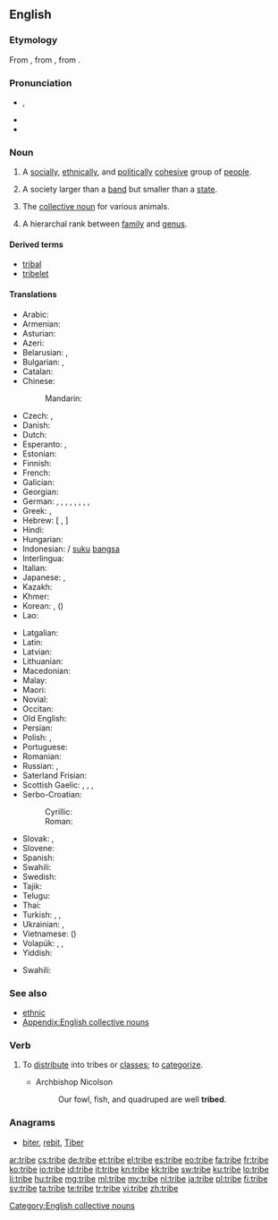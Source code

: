 ==English==

{{wikipedia}}

===Etymology===
From {{etyl|enm|en}}, from {{etyl|fro|en}} {{term|tribu|lang=fro}}, from {{etyl|la|en}} {{term|tribus|lang=la}}.

===Pronunciation===
* {{IPA|/tɹaɪb/}}, {{X-SAMPA|/tr\aIb/}}
* {{audio|en-us-tribe.ogg|Audio (US)}}
* {{rhymes|aɪb}}

===Noun===
{{en-noun}}

# A [[social]]ly, [[ethnical]]ly, and [[political]]ly [[cohesive]] group of [[people]].
# {{context|anthropology|lang=en}} A society larger than a [[band]] but smaller than a [[state]].
# The [[collective noun]] for various animals.
# {{context|taxonomy|lang=en}} A hierarchal rank between [[family]] and [[genus]].

====Derived terms====
* [[tribal]]
* [[tribelet]]

====Translations====
{{trans-top|group of people}}
* Arabic: {{t+|ar|قبيلة|f|tr=qabīla}}
* Armenian: {{t-|hy|ցեղ|tr=c'eġ}}
* Asturian: {{t-|ast|tribu|f}}
* Azeri: {{t-|az|qəbilə}}
* Belarusian: {{t-|be|племя|n|tr=pljémja|sc=Cyrl}}, {{t-|be|род|m|tr=rod|sc=Cyrl}}
* Bulgarian: {{t+|bg|племе|n|tr=pléme}}, {{t+|bg|род|m|tr=rod|sc=Cyrl}}
* Catalan: {{t-|ca|tribu|f}}
* Chinese:
*: Mandarin: {{t+|cmn|部落|tr=bùluò|sc=Hani}}
* Czech: {{t+|cs|kmen|m}}, {{t+|cs|rod|m}}
* Danish: {{t-|da|stamme}}
* Dutch: {{t+|nl|stam|m}}
* Esperanto: {{t-|eo|tribo}}, {{qualifier|diminutive}} {{t-|eo|tribeto}}
* Estonian: {{t-|et|hõim}}
* Finnish: {{t+|fi|heimo}}
* French: {{t+|fr|tribu|f}}
* Galician: {{t+|gl|tribo|m}}
* Georgian: {{t-|ka|ტომი|tr=tomi|sc=Geor}}
* German: {{t+|de|Stamm|m}}, {{t+|de|Volksstamm|m}}, {{t+|de|Sippe|f}}, {{t+|de|Volk|n}}, {{t-|de|Völkchen|n}}, {{t-|de|Völklein|n}}, {{t+|de|Sippschaft|f}}, {{qualifier|biology}} {{t+|de|Tribus|f}}, {{t-|de|Völkerschaft|f}}
* Greek: {{t+|el|φύλο|n|tr=fýlo}}, {{t+|el|φυλή|f|tr=fylí}}
* Hebrew: {{t+|he|שבט|m|tr=shévet|sc=Hebr}} [ {{t-|he|שְׁבָטִים|m-p|tr=shvatím}}, {{t-|he|שֵׁבֶט־|m|tr=shévet-|sc=Hebr}}{{t-|he|שֵׁבֶט־|m-p|tr=shivté-}} ]
* Hindi: {{t-|hi|जनजाति|tr=janjāti|sc=Deva}}
* Hungarian: {{t+|hu|törzs}}
* Indonesian: {{t+|id|suku}} / [[suku]] [[bangsa]]
* Interlingua: {{t-|ia|tribo}}
* Italian: {{t+|it|tribù|f}}
* Japanese: {{t-|ja|部族|tr=[[ぶぞく]], buzoku}}, {{t+|ja|民族|tr=[[みんぞく]], minzoku}}
* Kazakh: {{t|kk|тайпа|tr=taypa|sc=Cyrl}}
* Khmer: {{t-|km|កុលសម័្ពន្ធ|tr=kolsɑmpoan|sc=Khmr}}
* Korean: {{t+|ko|겨레|tr=gyeore}}, {{t+|ko|부족|tr=bujok|sc=Hang}} ({{t+|ko|部族|sc=Hang}})
* Lao: {{t+|lo|ຊົນເຜົ່າ|tr=son phao|sc=Laoo}}
{{trans-mid}}
* Latgalian: {{tø|ltg|patauta}}
* Latin: {{t-|la|tribus|f}}
* Latvian: {{t-|lv|cilts}}
* Lithuanian: {{t-|lt|gentis|m}}
* Macedonian: {{t-|mk|племе|n|tr=pléme|sc=Cyrl}}
* Malay: {{t-|ms|suku}}
* Maori: {{t-|mi|iwi}}
* Novial: {{tø|nov|tribu}}
* Occitan: {{t-|oc|tribú}}
* Old English: {{t-|ang|þeod|alt=þēod}}
* Persian: {{t+|fa|قبیله|tr=qabile|sc=fa-Arab}}
* Polish: {{t+|pl|plemię|n}}, {{t+|pl|ród|m}}
* Portuguese: {{t+|pt|tribo|f}}
* Romanian: {{t-|ro|trib|n}}
* Russian: {{t+|ru|племя|n|tr=plémja}}, {{t+|ru|род|m|tr=rod|sc=Cyrl}}
* Saterland Frisian: {{tø|stq|Stamme|p}}
* Scottish Gaelic: {{t-|gd|cinneadh|m}}, {{t-|gd|seòrsa|m}}, {{t-|gd|sliochd|m}}, {{t-|gd|treubh|f}}
* Serbo-Croatian:
*: Cyrillic: {{t-|sh|племе|n}}
*: Roman: {{t-|sh|pleme|n}}
* Slovak: {{t-|sk|kmeň|m}}, {{t-|sk|rod|m}}
* Slovene: {{t+|sl|pleme|n}}
* Spanish: {{t+|es|tribu|f}}
* Swahili: {{t+|sw|kabila}}
* Swedish: {{t+|sv|stam}}
* Tajik: {{t-|tg|қабила|tr=qabila|sc=Cyrl}}
* Telugu: {{t+|te|తెగ}}
* Thai: {{t-|th|เผ่า|n|tr=phao}}
* Turkish: {{t+|tr|halk}}, {{t+|tr|kabile}}, {{t-|tr|meslek grubu}}
* Ukrainian: {{t-|uk|плем'я|n|tr=plém'ja|sc=Cyrl}}, {{t-|uk|рід|m|tr=rid|sc=Cyrl}}
* Vietnamese: {{t+|vi|bộ lạc}} ({{t-|vi|部落}})
* Volapük: {{t+|vo|tribüt}}, {{qualifier|diminutive}} {{t-|vo|tribütil}}, {{t-|vo|pöpatribüt}}
* Yiddish: {{t-|yi|שבֿט|m|tr=sheyvet, schejwet}}
{{trans-bottom}}

{{trans-top|collective noun (see at the relevant animal entry)}}
{{trans-mid}}
* Swahili: {{t+|sw|kabila}}
{{trans-bottom}}

===See also===
* [[ethnic]]
* [[Appendix:English collective nouns]]

===Verb===
{{en-verb|trib|ed}}

# {{context|transitive|lang=en}} To [[distribute]] into tribes or [[class]]es; to [[categorize]].
#* Archbishop Nicolson
#*: Our fowl, fish, and quadruped are well '''tribed'''.

===Anagrams===
* [[biter#English|biter]], [[rebit#English|rebit]], [[Tiber#English|Tiber]]

[[Category:English collective nouns]]

[[ar:tribe]]
[[cs:tribe]]
[[de:tribe]]
[[et:tribe]]
[[el:tribe]]
[[es:tribe]]
[[eo:tribe]]
[[fa:tribe]]
[[fr:tribe]]
[[ko:tribe]]
[[io:tribe]]
[[id:tribe]]
[[it:tribe]]
[[kn:tribe]]
[[kk:tribe]]
[[sw:tribe]]
[[ku:tribe]]
[[lo:tribe]]
[[li:tribe]]
[[hu:tribe]]
[[mg:tribe]]
[[ml:tribe]]
[[my:tribe]]
[[nl:tribe]]
[[ja:tribe]]
[[pl:tribe]]
[[fi:tribe]]
[[sv:tribe]]
[[ta:tribe]]
[[te:tribe]]
[[tr:tribe]]
[[vi:tribe]]
[[zh:tribe]]